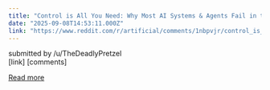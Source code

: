 ```yaml
---
title: "Control is All You Need: Why Most AI Systems & Agents Fail in the Real World, and How to Fix It"
date: "2025-09-08T14:53:11.000Z"
link: "https://www.reddit.com/r/artificial/comments/1nbpvjr/control_is_all_you_need_why_most_ai_systems/"
---
```


submitted by    /u/TheDeadlyPretzel  
 [link]   [comments]

[Read more](https://www.reddit.com/r/artificial/comments/1nbpvjr/control_is_all_you_need_why_most_ai_systems/)
